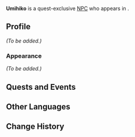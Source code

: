 {{Meta
<!-- Remove this template after adding the missing info -->
|missing_NPC_profile  = yes
}}
{{Character Infobox
|type             = Quest NPC
|image            = NPC Umihiko.png
|realname         = <!-- Optional, if different from in-game name -->
|deceased         = <!-- Past (for deceased prior to events of the game) or free response -->
|region           = Inazuma
|location         = Inazuma
|affiliation      = 
|title2           = Terrified Umihiko

|ancestry         = <!-- Clan/family -->
|father           = 
|mother           = 
|spouse           = 
|sibling          = 
|child            = 
|relative         = 

|voiceEN          = 
|voiceCN          = 
|voiceJP          = 
|voiceKR          = 
}}
'''Umihiko''' is a quest-exclusive [[NPC]] who appears in {{Quest|Dream Eater's Melancholia}}.
<!--
==Location==
{{subst:#tag:gallery|
NPC Location {{subst:#titleparts:{{subst:PAGENAME}}}}.png{{subst:!}}{{subst:#titleparts:{{subst:PAGENAME}}}}'s location
NPC Location {{subst:#titleparts:{{subst:PAGENAME}}}} Context.png{{subst:!}}Additional context
}}
-->
==Profile==
<!--Detailed story/lore information goes here.-->
''(To be added.)''

===Appearance===
<!--Keep appearance section short and concise. Limit to 2 paragraphs with 3-4 sentences each.-->
''(To be added.)''

==Quests and Events==
{{Quests and Events}}

==Other Languages==
{{Other Languages|default_hidden=1
|en      = Umihiko
|zhs     = 海彦
|zhs_rm  = Hǎiyàn
|zht     = 海彥
|zht_rm  = Hǎiyàn
|ja      = 海彦
|ja_rm   = Umihiko
|ko      = 우미히코
|es      = Umihiko
|fr      = Umihiko
|ru      = Умихико
|th      = Umihiko
|vi      = Umihiko
|de      = Umihiko
|id      = Umihiko
|pt      = Umihiko
|tr      = Umihiko
|it      = Umihiko
}}

==Change History==
{{Change History|5.4}}
<!--
==References==
{{Reflist}}
-->